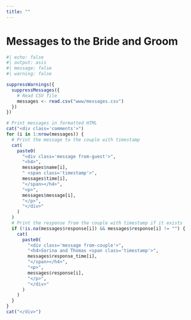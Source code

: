 ```yaml
---
title: ""
---
```


# Messages to the Bride and Groom

```r
#| echo: false
#| output: asis
#| message: false
#| warning: false

suppressWarnings({
  suppressMessages({
    # Read CSV file
    messages <- read.csv("www/messages.csv")
  })
}) 

# Print messages in formatted HTML
cat("<div class='comments'>")
for (i in 1:nrow(messages)) {
  # Print the message to the couple with timestamp
  cat(
    paste0(
      "<div class='message from-guest'>",
      "<h4>",
      messages$name[i],
      " <span class='timestamp'>",
      messages$time[i],
      "</span></h4>",
      "<p>",
      messages$message[i],
      "</p>",
      "</div>"
    )
  )
  # Print the response from the couple with timestamp if it exists
  if (!is.na(messages$response[i]) && messages$response[i] != "") {
    cat(
      paste0(
        "<div class='message from-couple'>",
        "<h4>Sorina and Thomas <span class='timestamp'>",
        messages$response_time[i],
        "</span></h4>",
        "<p>",
        messages$response[i],
        "</p>",
        "</div>"
      )
    )
  }
}
cat("</div>")
```
